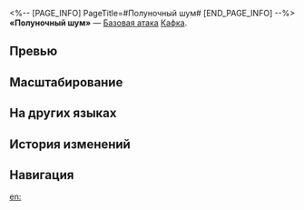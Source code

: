 <%-- [PAGE_INFO]
PageTitle=#Полуночный шум#
[END_PAGE_INFO] --%>
{{Навык Инфобокс
|Название         = Полуночный шум
|Изображение      = Навык Полуночный шум.png
|Персонаж         = Кафка
|Тип              = Базовая атака
|Тэг              = Одиночная атака
|УронСтойк        = 10
|ЭнергияГен       = 20
|Энергия          = 
|Длительность     = 
|Описание         = Наносит выбранному противнику электрический урон, равный {{Цвет|Выделенный|50%—110%}} от силы атаки Кафки.
|Свойство1        = 
|Масштабирование1 = 
}}
'''«Полуночный шум»''' — [[Базовая атака]] [[Кафка]].

==Превью==
{{Превью
|Файл = Полуночный шум Превью
}}

==Масштабирование==
{{Масштабирование навыка
|50%;60%;70%;80%;90%;100%;110%;120%;130%;140%
}}

==На других языках==
{{На других языках
|en   = Midnight Tumult
|zhs  = 夜间喧嚣不止
|zht  = 夜間喧囂不止
|ja   = {{Rubi|止|や}}まない{{Rubi|夜|よる}}の{{Rubi|喧騒|けんそう}}
|ko   = 소란스러운 밤
|es   = Tumulto a medianoche
|fr   = Tumulte de minuit
|ru   = Полуночный шум
|th   = Midnight Tumult
|vi   = Náo Động Giữa Đêm
|de   = Mitternächtlicher Tumult
|id   = Midnight Tumult
|pt   = Tumulto da Meia-noite
}}

==История изменений==
{{История изменений|3.5}}

==Навигация==
{{Навык Навбокс|Кафка}}

[[en:]]
